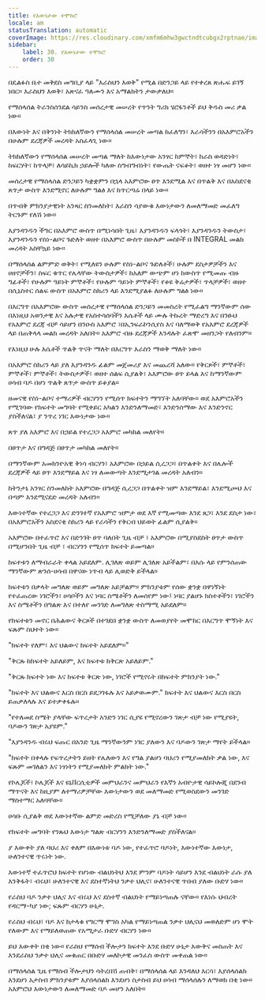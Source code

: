 ```yaml
---
title: የእውነታው ተሞክሮ
locale: am
statusTranslation: automatic
coverImage: https://res.cloudinary.com/xmfm6mhw3gwctndtcubgx2rptnae/image/upload/v1740337243/small_cover_educacion_fundamental_a051170f1c.webp
sidebar:
    label: 30. የእውነታው ተሞክሮ
    order: 30
---
```

በዴልፉስ ቤተ መቅደስ መግቢያ ላይ "እራስህን እወቅ" የሚል በድንጋይ ላይ የተቀረጸ ጽሑፍ ይገኝ ነበር። እራስህን እወቅ፣ አጽናፈ ዓለሙን እና አማልክትን ታውቃለህ።

የማሰላሰል ትራንስሰንደል ሳይንስ መሰረታዊ መሠረት የጥንት ግሪክ ሄሮፋንቶች ይህ ቅዱስ መሪ ቃል ነው።

በእውነት እና በቅንነት ትክክለኛውን የማሰላሰል መሠረት መጣል ከፈለግን፣ እራሳችንን በአእምሮአችን በሁሉም ደረጃዎች መረዳት አስፈላጊ ነው።

ትክክለኛውን የማሰላሰል መሠረት መጣል ማለት ከእውነታው አንፃር ከምኞት፣ ከራስ ወዳድነት፣ ከፍርሃት፣ ከጥላቻ፣ ለሳይኪክ ኃይሎች ካለው ስግብግብነት፣ የውጤት ናፍቆት፣ ወዘተ ነፃ መሆን ነው።

መሰረታዊ የማሰላሰል ድንጋይን ካቋቋምን በኋላ አእምሮው ፀጥ እንደሚል እና በጥልቅ እና በአስደናቂ ጸጥታ ውስጥ እንደሚኖር ለሁሉም ግልፅ እና ከጥርጣሬ በላይ ነው።

በጥብቅ ምክንያታዊነት አንጻር ስንመለከት፣ እራስን ሳያውቁ እውነታውን ለመለማመድ መፈለግ ትርጉም የለሽ ነው።

እያንዳንዱን ችግር በአእምሮ ውስጥ በሚነሳበት ጊዜ፣ እያንዳንዱን ፍላጎት፣ እያንዳንዱን ትውስታ፣ እያንዳንዱን የስነ-ልቦና ጉድለት ወዘተ በአእምሮ ውስጥ በሁሉም መስኮች በ INTEGRAL መልክ መረዳት አስቸኳይ ነው።

በማሰላሰል ልምምድ ወቅት፣ የሚለዩን ሁሉም የስነ-ልቦና ጉድለቶች፣ ሁሉም ደስታዎቻችን እና ሀዘኖቻችን፣ ስፍር ቁጥር የሌላቸው ትውስታዎች፣ ከአለም ውጭም ሆነ ከውስጥ የሚመጡ ብዙ ግፊቶች፣ የሁሉም ዓይነት ምኞቶች፣ የሁሉም ዓይነት ምኞቶች፣ የቆዩ ቅሬታዎች፣ ጥላቻዎች፣ ወዘተ በሲኒስተር ሰልፍ ውስጥ በአእምሮ ስክሪን ላይ እንደሚያልፉ ለሁሉም ግልፅ ነው።

በእርግጥ በአእምሮው ውስጥ መሰረታዊ የማሰላሰል ድንጋይን መመስረት የሚፈልግ ማንኛውም ሰው በእነዚህ አወንታዊ እና አሉታዊ የአስተሳሰባችን እሴቶች ላይ ሙሉ ትኩረት ማድረግ እና በንፁህ የአእምሮ ደረጃ ብቻ ሳይሆን በንዑስ አእምሮ ፣በኢንፍራኮንሲየስ እና ባለማወቅ የአእምሮ ደረጃዎች ላይ በጠቅላላ መልክ መረዳት አለበት። አእምሮ ብዙ ደረጃዎች እንዳሉት ፈጽሞ መዘንጋት የለብንም።

የእነዚህ ሁሉ እሴቶች ጥልቅ ጥናት ማለት በእርግጥ እራስን ማወቅ ማለት ነው።

በአእምሮ ስክሪን ላይ ያለ እያንዳንዱ ፊልም መጀመሪያ እና መጨረሻ አለው። የቅርጾች፣ ምኞቶች፣ ምኞቶች፣ ምኞቶች፣ ትውስታዎች፣ ወዘተ ሰልፍ ሲያልቅ፣ አእምሮው ፀጥ ይላል እና ከማንኛውም ሀሳብ ባዶ በሆነ ጥልቅ ጸጥታ ውስጥ ይቆያል።

ዘመናዊ የስነ-ልቦና ተማሪዎች ብርሃንን የሚሰጥ ክፍተትን ማግኘት አለባቸው። ወደ አእምሮአችን የሚገባው የክፍተት መግባት የሚቀይር አካልን እንድንለማመድ፣ እንድንሰማው እና እንድንኖር ያስችለናል፣ ያ ንጥረ ነገር እውነታው ነው።

ጸጥ ያለ አእምሮ እና በኃይል የተረጋጋ አእምሮ መካከል መለየት።

በፀጥታ እና በግዳጅ በፀጥታ መካከል መለየት።

በማንኛውም አመክንዮአዊ ቅነሳ ብርሃን፣ አእምሮው በኃይል ሲረጋጋ፣ በጥልቀት እና በሌሎች ደረጃዎች ላይ ፀጥ እንደማይል እና ነፃ ለመውጣት እንደሚታገል መረዳት አለብን።

ከትንታኔ አንፃር ስንመለከት አእምሮው በግዳጅ ሲረጋጋ በጥልቀት ዝም እንደማይል፣ እንደሚጮህ እና በጣም እንደሚናደድ መረዳት አለብን።

እውነተኛው የተረጋጋ እና ድንገተኛ የአእምሮ ዝምታ ወደ እኛ የሚመጣው እንደ ጸጋ፣ እንደ ደስታ ነው፣ በአእምሮአችን አስደናቂ ስክሪን ላይ የራሳችን የቅርብ ህይወት ፊልም ሲያልቅ።

አእምሮው በተፈጥሮ እና በድንገት ፀጥ ባለበት ጊዜ ብቻ ፣ አእምሮው በሚያስደስት ፀጥታ ውስጥ በሚሆንበት ጊዜ ብቻ ፣ ብርሃንን የሚሰጥ ክፍተት ይመጣል።

ክፍተቱን ለማብራራት ቀላል አይደለም. ሊገለጽ ወይም ሊገለጽ አይችልም፣ በእሱ ላይ የምንሰጠው ማንኛውም ጽንሰ-ሀሳብ በዋናው ነጥብ ላይ ሊወድቅ ይችላል።

ክፍተቱን በቃላት መግለጽ ወይም መግለጽ አይቻልም። ምክንያቱም የሰው ቋንቋ በዋነኝነት የተፈጠረው ነገሮችን፣ ሀሳቦችን እና ነባር ስሜቶችን ለመሰየም ነው፤ ነባር ያልሆኑ ክስተቶችን፣ ነገሮችን እና ስሜቶችን በግልጽ እና በተለየ መንገድ ለመግለጽ ተስማሚ አይደለም።

የክፍተቱን መኖር በሕልውና ቅርጾች በተገደበ ቋንቋ ውስጥ ለመወያየት መሞከር በእርግጥ ሞኝነት እና ፍጹም ስህተት ነው።

"ክፍተት የለም፣ እና ህልውና ክፍተት አይደለም።"

"ቅርጹ ከክፍተት አይለይም, እና ክፍተቱ ከቅርጽ አይለይም."

"ቅርጹ ክፍተት ነው እና ክፍተቱ ቅርጽ ነው, ነገሮች የሚኖሩት በክፍተት ምክንያት ነው."

"ክፍተት እና ህልውና እርስ በርስ ይደጋገፋሉ እና አይቃወሙም." ክፍተት እና ህልውና እርስ በርስ ይጠቃለላሉ እና ይተቃቀፋሉ።

"የተለመደ ስሜት ያላቸው ፍጥረታት አንድን ነገር ሲያዩ የሚኖረውን ገጽታ ብቻ ነው የሚያዩት, ባዶውን ገጽታ አያዩም."

"እያንዳንዱ ብሩህ ፍጡር በአንድ ጊዜ ማንኛውንም ነገር ያለውን እና ባዶውን ገጽታ ማየት ይችላል።

"ክፍተት በቀላሉ የፍጥረታትን ይዘት የሌለውን እና የግል ያልሆነ ባህሪን የሚያመለክት ቃል ነው, እና ፍጹም መገለልን እና ነፃነትን የሚያመለክት ምልክት ነው."

የኮሌጆች፣ ኮሌጆች እና ዩኒቨርሲቲዎች መምህራንና መምህራን የእኛን አብዮታዊ ሳይኮሎጂ በደንብ ማጥናት እና ከዚያም ለተማሪዎቻቸው እውነታውን ወደ መለማመድ የሚወስደውን መንገድ ማስተማር አለባቸው።

ሀሳቡ ሲያልቅ ወደ እውነተኛው ልምድ መድረስ የሚቻለው ያኔ ብቻ ነው።

የክፍተት መግባት የንጹህ እውነታ ግልጽ ብርሃንን እንድንለማመድ ያስችለናል።

ያ እውቀት ያለ ባህሪ እና ቀለም በእውነቱ ባዶ ነው, የተፈጥሮ ባዶነት, እውነተኛው እውነታ, ሁለንተናዊ ጥሩነት ነው.

እውነተኛ ተፈጥሮህ ክፍተት የሆነው ብልህነትህ እንደ ምንም ባዶነት ሳይሆን እንደ ብልህነት ራሱ ያለ እንቅፋት፣ ብሩህ፣ ሁለንተናዊ እና ደስተኛነትህ ንቃተ ህሊና፣ ሁለንተናዊ ጥበብ ያለው ቡድሃ ነው።

የራስህ ባዶ ንቃተ ህሊና እና ብሩህ እና ደስተኛ ብልህነት የማይነጣጠሉ ናቸው። የእነሱ ህብረት የዳርማ-ካያ ነው; ፍጹም ብርሃን ሁኔታ.

የራስህ ብሩህ፣ ባዶ እና ከታላቁ የግርማ ሞገስ አካል የማይነጣጠል ንቃተ ህሊናህ መወለድም ሆነ ሞት የለውም እና የማይለወጠው የአሚታራ ቡድሃ ብርሃን ነው።

ይህ እውቀት በቂ ነው። የራስህ የማሰብ ችሎታን ክፍተት እንደ ቡድሃ ሁኔታ እውቅና መስጠት እና እንደራስህ ንቃተ ህሊና መቁጠር በቡድሃ መለኮታዊ መንፈስ ውስጥ መቀጠል ነው።

በማሰላሰል ጊዜ የማሰብ ችሎታህን ሳትረበሽ ጠብቅ፣ በማሰላሰል ላይ እንዳለህ እርሳ፣ እያሰላሰልክ እንደሆነ አታስብ ምክንያቱም እያሰላሰልክ እንደሆነ ስታስብ ይህ ሀሳብ ማሰላሰሉን ለማወክ በቂ ነው። አእምሮህ እውነታውን ለመለማመድ ባዶ መሆን አለበት።

